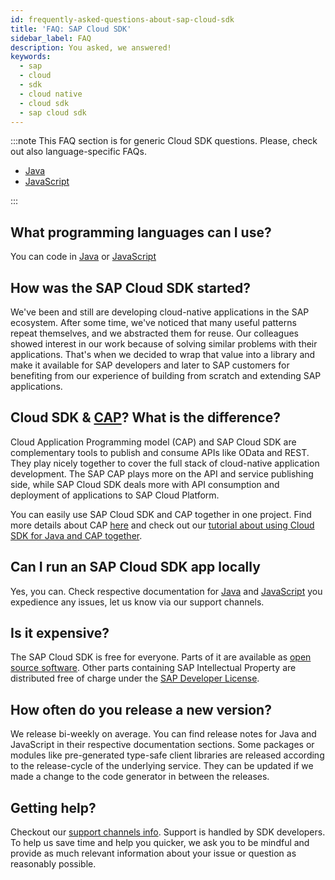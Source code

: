 ```yaml
---
id: frequently-asked-questions-about-sap-cloud-sdk
title: 'FAQ: SAP Cloud SDK'
sidebar_label: FAQ
description: You asked, we answered!
keywords:
  - sap
  - cloud
  - sdk
  - cloud native
  - cloud sdk
  - sap cloud sdk
---
```


:::note
This FAQ section is for generic Cloud SDK questions.
Please, check out also language-specific FAQs.

- [Java](../java/faq.mdx)
- [JavaScript](../js/faq.mdx)

:::

## What programming languages can I use?

You can code in [Java](../java/getting-started.mdx) or [JavaScript](../js/getting-started.mdx)

## How was the SAP Cloud SDK started?

We've been and still are developing cloud-native applications in the SAP ecosystem.
After some time, we've noticed that many useful patterns repeat themselves, and we abstracted them for reuse.
Our colleagues showed interest in our work because of solving similar problems with their applications.
That's when we decided to wrap that value into a library and make it available for SAP developers and later to SAP customers for benefiting from our experience of building from scratch and extending SAP applications.

## Cloud SDK & [CAP](../related-projects/cap.mdx)? What is the difference?

Cloud Application Programming model (CAP) and SAP Cloud SDK are complementary tools to publish and consume APIs like OData and REST.
They play nicely together to cover the full stack of cloud-native application development.
The SAP CAP plays more on the API and service publishing side, while SAP Cloud SDK deals more with API consumption and deployment of applications to SAP Cloud Platform.

You can easily use SAP Cloud SDK and CAP together in one project.
Find more details about CAP [here](../related-projects/cap.mdx) and check out our [tutorial about using Cloud SDK for Java and CAP together](https://developers.sap.com/tutorials/cloudsdk-integrate-cap.html).

## Can I run an SAP Cloud SDK app locally

Yes, you can.
Check respective documentation for [Java](../java/getting-started.mdx) and [JavaScript](../js/getting-started.mdx#run-the-project) you expedience any issues, let us know via our support channels.

## Is it expensive?

The SAP Cloud SDK is free for everyone.
Parts of it are available as [open source software](https://github.com/SAP/cloud-sdk-js).
Other parts containing SAP Intellectual Property are distributed free of charge under the [SAP Developer License](https://tools.hana.ondemand.com/developer-license-3.0.0.txt).

## How often do you release a new version?

We release bi-weekly on average.
You can find release notes for Java and JavaScript in their respective documentation sections.
Some packages or modules like pre-generated type-safe client libraries are released according to the release-cycle of the underlying service.
They can be updated if we made a change to the code generator in between the releases.

## Getting help?

Checkout our [support channels info](./support.mdx).
Support is handled by SDK developers.
To help us save time and help you quicker, we ask you to be mindful and provide as much relevant information about your issue or question as reasonably possible.
